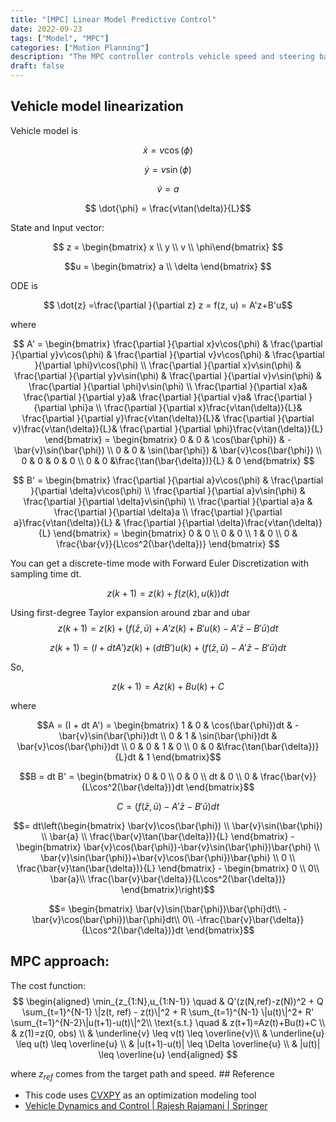 ```yaml
---
title: "[MPC] Linear Model Predictive Control"
date: 2022-09-23
tags: ["Model", "MPC"]
categories: ["Motion Planning"]
description: "The MPC controller controls vehicle speed and steering based on linearized model."
draft: false
---
```


## Vehicle model linearization
Vehicle model is 

$$ \dot{x} = v\cos(\phi)$$

$$ \dot{y} = v\sin(\phi)$$

$$ \dot{v} = a$$

$$ \dot{\phi} = \frac{v\tan(\delta)}{L}$$

State and Input vector:

$$ z = \begin{bmatrix}
x \\
y \\
v \\
\phi\end{bmatrix} $$

$$u = \begin{bmatrix}
a \\ 
\delta
\end{bmatrix} $$

ODE is 

$$ \dot{z} =\frac{\partial }{\partial z} z = f(z, u) = A'z+B'u$$

where

$$ A' =
\begin{bmatrix}
\frac{\partial }{\partial x}v\cos(\phi) & 
\frac{\partial }{\partial y}v\cos(\phi) & 
\frac{\partial }{\partial v}v\cos(\phi) &
\frac{\partial }{\partial \phi}v\cos(\phi) \\
\frac{\partial }{\partial x}v\sin(\phi) & 
\frac{\partial }{\partial y}v\sin(\phi) & 
\frac{\partial }{\partial v}v\sin(\phi) &
\frac{\partial }{\partial \phi}v\sin(\phi) \\
\frac{\partial }{\partial x}a& 
\frac{\partial }{\partial y}a& 
\frac{\partial }{\partial v}a&
\frac{\partial }{\partial \phi}a \\
\frac{\partial }{\partial x}\frac{v\tan(\delta)}{L}& 
\frac{\partial }{\partial y}\frac{v\tan(\delta)}{L}& 
\frac{\partial }{\partial v}\frac{v\tan(\delta)}{L}&
\frac{\partial }{\partial \phi}\frac{v\tan(\delta)}{L}
\end{bmatrix}
=
\begin{bmatrix}
0 & 0 & \cos(\bar{\phi}) & -\bar{v}\sin(\bar{\phi}) \\
0 & 0 & \sin(\bar{\phi}) & \bar{v}\cos(\bar{\phi}) \\
0 & 0 & 0 & 0 \\
0 & 0 &\frac{\tan(\bar{\delta})}{L} & 0
\end{bmatrix}
$$

$$
B' =
\begin{bmatrix}
\frac{\partial }{\partial a}v\cos(\phi) &
\frac{\partial }{\partial \delta}v\cos(\phi) \\
\frac{\partial }{\partial a}v\sin(\phi) &
\frac{\partial }{\partial \delta}v\sin(\phi) \\
\frac{\partial }{\partial a}a &
\frac{\partial }{\partial \delta}a \\
\frac{\partial }{\partial a}\frac{v\tan(\delta)}{L} &
\frac{\partial }{\partial \delta}\frac{v\tan(\delta)}{L}
\end{bmatrix}
=
\begin{bmatrix}
0 & 0 \\
0 & 0 \\
1 & 0 \\
0 & \frac{\bar{v}}{L\cos^2(\bar{\delta})}
\end{bmatrix}
$$

You can get a discrete-time mode with Forward Euler Discretization with sampling time dt.

$$z(k+1) = z(k)+f(z(k),u(k))dt$$

Using first-degree Taylor expansion around zbar and ubar
$$z(k+1) = z(k)+(f(\bar{z},\bar{u})+A'z(k)+B'u(k)-A'\bar{z}-B'\bar{u})dt$$

$$z(k+1) = (I + dtA')z(k)+(dtB')u(k) + (f(\bar{z},\bar{u})-A'\bar{z}-B'\bar{u})dt$$

So, 

$$z(k+1) = Az(k)+Bu(k) +C$$

where

$$A = (I + dt A') =
\begin{bmatrix} 
1 & 0 & \cos(\bar{\phi})dt & -\bar{v}\sin(\bar{\phi})dt \\
0 & 1 & \sin(\bar{\phi})dt & \bar{v}\cos(\bar{\phi})dt \\
0 & 0 & 1 & 0 \\
0 & 0 &\frac{\tan(\bar{\delta})}{L}dt & 1
\end{bmatrix}$$

$$B = dt B' =
\begin{bmatrix} 
0 & 0 \\
0 & 0 \\
dt & 0 \\
0 & \frac{\bar{v}}{L\cos^2(\bar{\delta})}dt
\end{bmatrix}$$


$$ C = (f(\bar{z},\bar{u})-A'\bar{z}-B'\bar{u})dt $$

$$= dt\left(\begin{bmatrix} 
\bar{v}\cos(\bar{\phi}) \\
\bar{v}\sin(\bar{\phi}) \\
\bar{a} \\
\frac{\bar{v}\tan(\bar{\delta})}{L}
\end{bmatrix} - 
\begin{bmatrix} 
\bar{v}\cos(\bar{\phi})-\bar{v}\sin(\bar{\phi})\bar{\phi} \\
\bar{v}\sin(\bar{\phi})+\bar{v}\cos(\bar{\phi})\bar{\phi} \\
0 \\
\frac{\bar{v}\tan(\bar{\delta})}{L}
\end{bmatrix} -
\begin{bmatrix} 0 \\ 0\\ \bar{a}\\
\frac{\bar{v}\bar{\delta}}{L\cos^2(\bar{\delta})}
\end{bmatrix}\right)$$

$$= \begin{bmatrix} 
\bar{v}\sin(\bar{\phi})\bar{\phi}dt\\
-\bar{v}\cos(\bar{\phi})\bar{\phi}dt\\
0\\
-\frac{\bar{v}\bar{\delta}}{L\cos^2(\bar{\delta})}dt
\end{bmatrix}$$

## MPC approach:

The cost function:
$$
\begin{aligned} 
\min_{z_{1:N},u_{1:N-1}} \quad & Q'(z(N,ref)-z(N))^2 + Q \sum_{t=1}^{N-1} \|z(t, ref) - z(t)\|^2 + R \sum_{t=1}^{N-1} \|u(t)\|^2+ R' \sum_{t=1}^{N-2}\|u(t+1)-u(t)\|^2\\
\text{s.t.} \quad 
& z(t+1)=Az(t)+Bu(t)+C \\
& z(1)=z(0, obs) \\
& \underline{v} \leq v(t) \leq \overline{v}\\
& \underline{u} \leq u(t) \leq \overline{u} \\
& |u(t+1)-u(t)| \leq \Delta \overline{u} \\
& |u(t)| \leq \overline{u}
\end{aligned}
$$

where $z_{ref}$ comes from the target path and speed.
## Reference

- This code uses [CVXPY](http://www.cvxpy.org/) as an optimization modeling tool 
- [Vehicle Dynamics and Control \| Rajesh Rajamani \| Springer](http://www.springer.com/us/book/9781461414322)